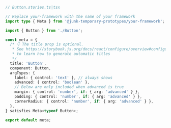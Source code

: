 ```ts
// Button.stories.ts|tsx

// Replace your-framework with the name of your framework
import type { Meta } from '@junk-temporary-prototypes/your-framework';

import { Button } from './Button';

const meta = {
  /* 👇 The title prop is optional.
   * See https://storybook.js.org/docs/react/configure/overview#configure-story-loading
   * to learn how to generate automatic titles
   */
  title: 'Button',
  component: Button,
  argTypes: {
    label: { control: 'text' }, // always shows
    advanced: { control: 'boolean' },
    // Below are only included when advanced is true
    margin: { control: 'number', if: { arg: 'advanced' } },
    padding: { control: 'number', if: { arg: 'advanced' } },
    cornerRadius: { control: 'number', if: { arg: 'advanced' } },
  },
} satisfies Meta<typeof Button>;

export default meta;
```
